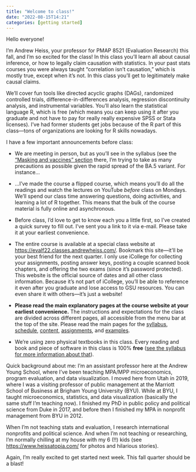 ```yaml
---
title: "Welcome to class!"
date: "2022-08-15T14:21"
categories: [getting started]
---
```


Hello everyone!

I’m Andrew Heiss, your professor for PMAP 8521 (Evaluation Research) this fall, and I’m so excited for the class! In this class you'll learn all about causal inference, or how to legally claim causation with statistics. In your past stats courses you were always taught "correlation isn't causation," which is mostly true, except when it's not. In this class you'll get to legitimately make causal claims. 

We'll cover fun tools like directed acyclic graphs (DAGs), randomized controlled trials, difference-in-differences analysis, regression discontinuity analysis, and instrumental variables. You'll also learn the statistical language R, which is free (which means you can keep using it after you graduate and not have to pay for really really expensive SPSS or Stata licenses). I've had former students get jobs because of the R part of this class—tons of organizations are looking for R skills nowadays.

I have a few important announcements before class:

- We are meeting in person, but as you'll see in the syllabus (see the ["Masking and vaccines" section](/syllabus.qmd#pandemic-stuff) there, I'm trying to take as many precautions as possible given the rapid spread of the BA.5 variant. For instance…

- …I've made the course a flipped course, which means you'll do all the readings and watch the lectures on YouTube *before* class on Mondays. We'll spend our class time answering questions, doing activities, and learning a lot of R together. This means that the bulk of the course material is fully online and asynchronous.

- Before class, I'd love to get to know each you a little first, so I've created a quick survey to fill out. I've sent you a link to it via e-mail. Please take it at your earliest convenience.

- The entire course is available at a special class website at <https://evalf22.classes.andrewheiss.com/>. Bookmark this site—it'll be your best friend for the next quarter. I only use iCollege for collecting your assignments, posting answer keys, posting a couple scanned book chapters, and offering the two exams (since it's password protected). This website is the official source of dates and all other class information. Because it's not part of iCollege, you'll be able to reference it even after you graduate and lose access to GSU resources. You can even share it with others—it's just a website!

- **Please read the main explanatory pages at the course website at your earliest convenience.** The instructions and expectations for the class are divided across different pages, all accessible from the menu bar at the top of the site. Please read the main pages for the [syllabus](/syllabus.qmd), [schedule](/schedule.qmd), [content](/content/index.qmd), [assignments](/assignment/index.qmd), and [examples](/example/index.qmd).

- We're using zero physical textbooks in this class. Every reading and book and piece of software in this class is 100% **free** ([see the syllabus for more information about that](/syllabus.qmd#course-materials)).

Quick background about me: I'm an assistant professor here at the Andrew Young School, where I've been teaching MPA/MPP microeconomics, program evaluation, and data visualization. I moved here from Utah in 2019, where I was a visiting professor of public management at the Marriott School of Business at Brigham Young University (BYU). While at BYU, I taught microeconomics, statistics, and data visualization (basically the same stuff I’m teaching now). I finished my PhD in public policy and political science from Duke in 2017, and before then I finished my MPA in nonprofit management from BYU in 2012.

When I'm not teaching stats and evaluation, I research international nonprofits and political science. And when I’m not teaching or researching, I’m normally chilling at my house with my 6 (!!) kids (see <https://www.heissatopia.com/> for photos and hilarious stories).

Again, I'm really excited to get started next week. This fall quarter should be a blast!
